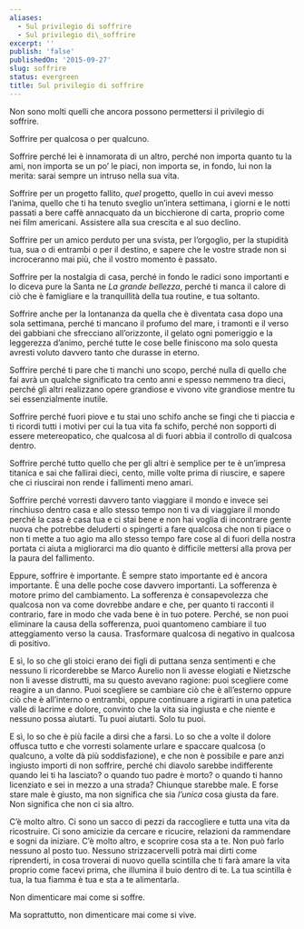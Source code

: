 ```yaml
---
aliases:
  - Sul privilegio di soffrire
  - Sul privilegio di\_soffrire
excerpt: ''
publish: 'false'
publishedOn: '2015-09-27'
slug: soffrire
status: evergreen
title: Sul privilegio di soffrire
---
```

Non sono molti quelli che ancora possono permettersi il privilegio di soffrire.

Soffrire per qualcosa o per qualcuno.

Soffrire perché lei è innamorata di un altro, perché non importa quanto tu la ami, non importa se un po’ le piaci, non importa se, in fondo, lui non la merita: sarai sempre un intruso nella sua vita.

Soffrire per un progetto fallito, _quel_ progetto, quello in cui avevi messo l’anima, quello che ti ha tenuto sveglio un’intera settimana, i giorni e le notti passati a bere caffè annacquato da un bicchierone di carta, proprio come nei film americani. Assistere alla sua crescita e al suo declino.

Soffrire per un amico perduto per una svista, per l’orgoglio, per la stupidità tua, sua o di entrambi o per il destino, e sapere che le vostre strade non si incroceranno mai più, che il vostro momento è passato.

Soffrire per la nostalgia di casa, perché in fondo le radici sono importanti e lo diceva pure la Santa ne _La grande bellezza_, perché ti manca il calore di ciò che è famigliare e la tranquillità della tua routine, e tua soltanto.

Soffrire anche per la lontananza da quella che è diventata casa dopo una sola settimana, perché ti mancano il profumo del mare, i tramonti e il verso dei gabbiani che sfrecciano all’orizzonte, il gelato ogni pomeriggio e la leggerezza d’animo, perché tutte le cose belle finiscono ma solo questa avresti voluto davvero tanto che durasse in eterno.

Soffrire perché ti pare che ti manchi uno scopo, perché nulla di quello che fai avrà un qualche significato tra cento anni e spesso nemmeno tra dieci, perché gli altri realizzano opere grandiose e vivono vite grandiose mentre tu sei essenzialmente inutile.

Soffrire perché fuori piove e tu stai uno schifo anche se fingi che ti piaccia e ti ricordi tutti i motivi per cui la tua vita fa schifo, perché non sopporti di essere metereopatico, che qualcosa al di fuori abbia il controllo di qualcosa dentro.

Soffrire perché tutto quello che per gli altri è semplice per te è un’impresa titanica e sai che fallirai dieci, cento, mille volte prima di riuscire, e sapere che ci riuscirai non rende i fallimenti meno amari.

Soffrire perché vorresti davvero tanto viaggiare il mondo e invece sei rinchiuso dentro casa e allo stesso tempo non ti va di viaggiare il mondo perché la casa è casa tua e ci stai bene e non hai voglia di incontrare gente nuova che potrebbe deluderti o spingerti a fare qualcosa che non ti piace o non ti mette a tuo agio ma allo stesso tempo fare cose al di fuori della nostra portata ci aiuta a migliorarci ma dio quanto è difficile mettersi alla prova per la paura del fallimento.

Eppure, soffrire è importante. È sempre stato importante ed è ancora importante. È una delle poche cose davvero importanti. La sofferenza è motore primo del cambiamento. La sofferenza è consapevolezza che qualcosa non va come dovrebbe andare e che, per quanto ti racconti il contrario, fare in modo che vada bene è in tuo potere. Perché, se non puoi eliminare la causa della sofferenza, puoi quantomeno cambiare il tuo atteggiamento verso la causa. Trasformare qualcosa di negativo in qualcosa di positivo.

E sì, lo so che gli stoici erano dei figli di puttana senza sentimenti e che nessuno li ricorderebbe se Marco Aurelio non li avesse elogiati e Nietzsche non li avesse distrutti, ma su questo avevano ragione: puoi scegliere come reagire a un danno. Puoi scegliere se cambiare ciò che è all’esterno oppure ciò che è all’interno o entrambi, oppure continuare a rigirarti in una patetica valle di lacrime e dolore, convinto che la vita sia ingiusta e che niente e nessuno possa aiutarti. Tu puoi aiutarti. Solo tu puoi.

E sì, lo so che è più facile a dirsi che a farsi. Lo so che a volte il dolore offusca tutto e che vorresti solamente urlare e spaccare qualcosa (o qualcuno, a volte dà più soddisfazione), e che non è possibile e pare anzi ingiusto importi di non soffrire, perché chi diavolo sarebbe indifferente quando lei ti ha lasciato? o quando tuo padre è morto? o quando ti hanno licenziato e sei in mezzo a una strada? Chiunque starebbe male. E forse stare male è giusto, ma non significa che sia _l’unica_ cosa giusta da fare. Non significa che non ci sia altro.

C’è molto altro. Ci sono un sacco di pezzi da raccogliere e tutta una vita da ricostruire. Ci sono amicizie da cercare e ricucire, relazioni da rammendare e sogni da iniziare. C’è molto altro, e scoprire cosa sta a te. Non può farlo nessuno al posto tuo. Nessuno strizzacervelli potrà mai dirti come riprenderti, in cosa troverai di nuovo quella scintilla che ti farà amare la vita proprio come facevi prima, che illumina il buio dentro di te. La tua scintilla è tua, la tua fiamma è tua e sta a te alimentarla.

Non dimenticare mai come si soffre.

Ma soprattutto, non dimenticare mai come si vive.
